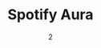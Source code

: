 ---
date: '2'
color: '#D0DCC5'
title: 'Spotify Aura'
cover: '/projects/SpotifyAura/SpotifyAura_Mockup.png'
github: 'https://github.com/arianadaris/spotify-aura'
tags:
    - UX/UI Design
    - ReactJS
    - HTML/CSS
    - Web API
    - Figma
---